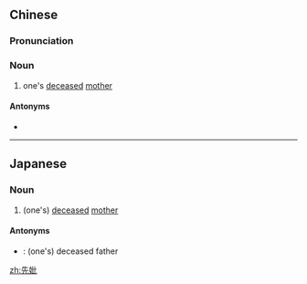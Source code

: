 ==Chinese==
{{zh-forms}}

===Pronunciation===
{{zh-pron
|m=xiānbǐ
|c=sin1 bei2
|cat=n
}}

===Noun===
{{zh-noun}}

# {{lb|zh|literary}} one's [[deceased]] [[mother]]

====Antonyms====
* {{zh-l|先考}}

----

==Japanese==
{{ja-kanjitab|せん|ひ|k2=ぴ|yomi=o}}

===Noun===
{{ja-noun|せんぴ}}

# (one's) [[deceased]] [[mother]]

====Antonyms====
* {{ja-r|先考|せんこう}}: (one's) deceased father

[[zh:先妣]]